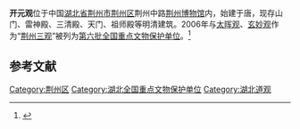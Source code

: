 {{coord|30|21|20|N|112|10|26|E|scale:10000|display=title}}
{{文物保护单位
| 级别 = 全国
| 名称 = [[荆州三观|荆州三观]]
| 子项 = 开元观
| 图片 = Jingzhou Kaiyuan Guan 2014.04.20 13-09-25.jpg
| 所在 = [[湖北省|湖北省]][[荆州市|荆州市]]
| 分类 = 古建筑
| 时代 = 明至清
| 编号 = [[第六批全国重点文物保护单位|第六批]]第661项
| 登录 = 2006年5月25日
}}
'''开元观'''位于中国[[湖北省|湖北省]][[荆州市|荆州市]][[荆州区|荆州区]]荆州中路[[荆州博物馆|荆州博物馆]]内，始建于唐，现存山门、雷神殿、三清殿、天门、祖师殿等明清建筑。2006年与[[太晖观|太晖观]]、[[玄妙观_(荆州)|玄妙观]]作为“[[荆州三观|荆州三观]]”被列为[[第六批全国重点文物保护单位|第六批全国重点文物保护单位]]。<ref>{{Cite book |author=国家文物局 编 |title=全国重点文物保护单位（第六批）·第Ⅵ卷 |publisher=文物出版社 |year=2008 |isbn=978-7-5010-2446-9 |pages=34-35 }}</ref>

{{Gallery
|width = 300
|height = 
|lines = 1
|File:Jingzhou Kaiyuan Guan 2014.04.20 13-12-12.jpg|山门
|File:Jingzhou Kaiyuan Guan 2014.04.20 13-10-45.jpg|山门前石狮
|File:Jingzhou Kaiyuan Guan 2014.04.20 12-33-51.jpg|山门后侧
|File:Jingzhou Kaiyuan Guan 2014.04.20 12-32-37.jpg|雷神殿
|File:Jingzhou Kaiyuan Guan 2014.04.20 12-37-36.jpg|雷神殿后侧
|File:Jingzhou Kaiyuan Guan 2014.04.20 12-39-19.jpg|三清殿
|File:Jingzhou Kaiyuan Guan 2014.04.20 12-43-39.jpg|三清殿后侧
|File:Jingzhou Kaiyuan Guan 2014.04.20 12-42-59.jpg|天门
|File:Jingzhou Kaiyuan Guan 2014.04.20 12-43-19.jpg|天门
|File:Jingzhou Kaiyuan Guan 2014.04.20 12-29-41.jpg|祖师殿
|File:Jingzhou Kaiyuan Guan 2014.04.20 12-45-57.jpg|祖师殿
|File:Jingzhou Kaiyuan Guan 2014.04.20 12-31-10.jpg|古井
}}

==参考文献==
{{commonscat|Kaiyuan Guan}}
{{reflist}}

{{湖北全国重点文物保护单位}}

{{DEFAULTSORT:Kai}}
[[Category:荆州区|Category:荆州区]]
[[Category:湖北全国重点文物保护单位|Category:湖北全国重点文物保护单位]]
[[Category:湖北道观|Category:湖北道观]]